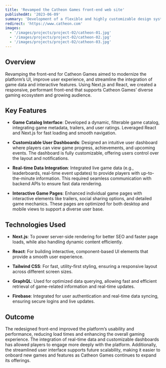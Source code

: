 ```yaml
---
title: 'Revamped the Catheon Games front-end web site'
publishedAt: '2023-06-09'
summary: 'Development of a flexible and highly customizable design system using Next.js for front-end and Figma for design collaboration.'
redirect: 'https://www.catheon.com'
images:
  - '/images/projects/project-02/catheon-01.jpg'
  - '/images/projects/project-02/catheon-02.jpg'
  - '/images/projects/project-02/catheon-03.jpg'
---
```


## Overview

Revamping the front-end for Catheon Games aimed to modernize the platform’s UI, improve user experience, and streamline the integration of game data and interactive features. Using Next.js and React, we created a responsive, performant front-end that supports Catheon Games’ diverse gaming ecosystem and growing audience.

## Key Features

- **Game Catalog Interface**: Developed a dynamic, filterable game catalog, integrating game metadata, trailers, and user ratings. Leveraged React and Next.js for fast loading and smooth navigation.

- **Customizable User Dashboards**: Designed an intuitive user dashboard where players can view game progress, achievements, and upcoming events. The dashboard is fully customizable, offering users control over the layout and notifications.

- **Real-time Data Integration**: Integrated live game data (e.g., leaderboards, real-time event updates) to provide players with up-to-the-minute information. This required seamless communication with backend APIs to ensure fast data rendering.

- **Interactive Game Pages**: Enhanced individual game pages with interactive elements like trailers, social sharing options, and detailed game mechanics. These pages are optimized for both desktop and mobile views to support a diverse user base.

## Technologies Used

- **Next.js**: To power server-side rendering for better SEO and faster page loads, while also handling dynamic content efficiently.

- **React**: For building interactive, component-based UI elements that provide a smooth user experience.

- **Tailwind CSS**: For fast, utility-first styling, ensuring a responsive layout across different screen sizes.
- **GraphQL**: Used for optimized data querying, allowing fast and efficient retrieval of game-related information and real-time
  updates.
- **Firebase**: Integrated for user authentication and real-time data syncing, ensuring secure logins and live updates.

## Outcome

The redesigned front-end improved the platform’s usability and performance, reducing load times and enhancing the overall gaming experience. The integration of real-time data and customizable dashboards has allowed players to engage more deeply with the platform. Additionally, the streamlined user interface supports future scalability, making it easier to onboard new games and features as Catheon Games continues to expand its offerings.
